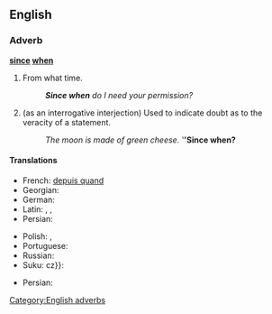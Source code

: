 ==English==

===Adverb===
'''[[since]] [[when]]'''

# {{colloquial|rhetorical question|sarcastic}} From what time.
#: '''''Since when''' do I need your permission?''
# {{colloquial|rhetorical question|sarcastic}} (as an interrogative interjection)  Used to indicate doubt as to the veracity of a statement.
#: ''The moon is made of green cheese.''  '''''Since when?'''

====Translations====
{{trans-top|from what time}}
* French: [[depuis quand]]
* Georgian: {{t-|ka|როდიდან|sc=Geor}}
* German: {{t-|de|seit wann}}
* Latin: {{t+|la|abhinc}}, {{t+|la|inde}}, {{t-|la|postea}}
* Persian: {{t-|fa|از کی|alt=از کی؟|tr=az kéy?}}
{{trans-mid}}
* Polish: {{t-|pl|od kiedy?}}, {{t-|pl|od kiedy to?}}
* Portuguese: {{t-|pt|desde quando?}}
* Russian: {{t-|ru|с каких это пор|tr=s kakíx éto pór?|alt=с каких это пор?|sc=Cyrl}}
* Suku: cz}}: {{tø|cz|odkdy}}
{{trans-bottom}}
{{trans-top|Used to indicate doubt as to the veracity of a statement}}
* Persian: {{t-|fa|از کی تا حالا|tr=az kéy tâ hâlâ}}
{{trans-mid}}
{{trans-bottom}}

[[Category:English adverbs]]